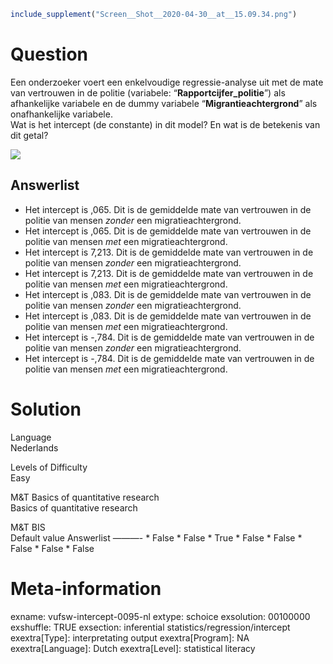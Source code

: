```r
include_supplement("Screen__Shot__2020-04-30__at__15.09.34.png")
```

Question
========
Een onderzoeker voert een enkelvoudige regressie-analyse uit met de mate
van vertrouwen in de politie (variabele: "**Rapportcijfer\_politie**")
als afhankelijke variabele en de dummy variabele
"**Migrantieachtergrond**" als onafhankelijke variabele.  
Wat is het intercept (de constante) in dit model? En wat is de betekenis
van dit getal?   
  
![](Screen__Shot__2020-04-30__at__15.09.34.png)

Answerlist
----------
* Het intercept is ,065. Dit is de gemiddelde mate van vertrouwen in de
  politie van mensen *zonder* een migratieachtergrond.
* Het intercept is ,065. Dit is de gemiddelde mate van vertrouwen in de
  politie van mensen *met* een migratieachtergrond.
* Het intercept is 7,213. Dit is de gemiddelde mate van vertrouwen in de
  politie van mensen *zonder* een migratieachtergrond.
* Het intercept is 7,213. Dit is de gemiddelde mate van vertrouwen in de
  politie van mensen *met* een migratieachtergrond.
* Het intercept is ,083. Dit is de gemiddelde mate van vertrouwen in de
  politie van mensen *zonder* een migratieachtergrond.
* Het intercept is ,083. Dit is de gemiddelde mate van vertrouwen in de
  politie van mensen *met* een migratieachtergrond.
* Het intercept is -,784. Dit is de gemiddelde mate van vertrouwen in de
  politie van mensen *zonder* een migratieachtergrond.
* Het intercept is -,784. Dit is de gemiddelde mate van vertrouwen in de
  politie van mensen *met* een migratieachtergrond.

Solution
========











Language  
Nederlands

Levels of Difficulty  
Easy

M&T Basics of quantitative research  
Basics of quantitative research

M&T BIS  
Default value
Answerlist
----------
* False
* False
* True
* False
* False
* False
* False
* False

Meta-information
================
exname: vufsw-intercept-0095-nl
extype: schoice
exsolution: 00100000
exshuffle: TRUE
exsection: inferential statistics/regression/intercept
exextra[Type]: interpretating output
exextra[Program]: NA
exextra[Language]: Dutch
exextra[Level]: statistical literacy

